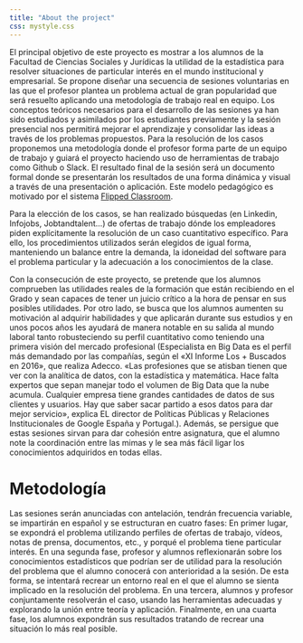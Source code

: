 ```yaml
---
title: "About the project"
css: mystyle.css
---
```


El principal objetivo de este proyecto es mostrar a los alumnos de la Facultad de Ciencias Sociales y Jurídicas la utilidad de la estadística para resolver situaciones de particular interés en el mundo institucional y empresarial.
Se propone diseñar una secuencia de sesiones voluntarias en las que el profesor plantea un problema actual de gran popularidad que será resuelto aplicando una metodología de trabajo real en equipo. Los conceptos teóricos necesarios para el desarrollo de las sesiones ya han sido estudiados y asimilados por los estudiantes previamente y la sesión presencial nos permitirá mejorar el aprendizaje y consolidar las ideas a través de los problemas propuestos. Para la resolución de los casos proponemos una metodología donde el profesor forma parte de un equipo de trabajo y guiará el proyecto haciendo uso de herramientas de trabajo como Github o Slack. El resultado final de la sesión será un documento formal donde se presentarán los resultados de una forma dinámica y visual a través de una presentación o aplicación. Este modelo pedagógico es motivado por el sistema [Flipped Classroom](http://www.theflippedclassroom.es/).

Para la elección de los casos, se han realizado búsquedas (en Linkedin, Infojobs, Jobtandtalent…) de ofertas de trabajo dónde los empleadores piden explícitamente la resolución de un caso cuantitativo específico. Para ello, los procedimientos utilizados serán elegidos de igual forma, manteniendo un balance entre la demanda, la idoneidad del software para el problema particular y la adecuación a los conocimientos de la clase.

Con la consecución de este proyecto, se pretende que los alumnos comprueben las utilidades reales de la formación que están recibiendo en el Grado y sean capaces de tener un juicio crítico a la hora de pensar en sus posibles utilidades. Por otro lado, se busca que los alumnos aumenten su motivación al adquirir habilidades y que aplicarán durante sus estudios y en unos pocos años les ayudará de manera notable en su salida al mundo laboral tanto robusteciendo su perfil cuantitativo como teniendo una primera visión del mercado profesional (Especialista en Big Data es el perfil más demandado por las compañías, según el «XI Informe Los + Buscados en 2016», que realiza Adecco. «Las profesiones que se atisban tienen que ver con la analítica de datos, con la estadística y matemática. Hace falta expertos que sepan manejar todo el volumen de Big Data que la nube acumula. Cualquier empresa tiene grandes cantidades de datos de sus clientes y usuarios. Hay que saber sacar partido a esos datos para dar mejor servicio», explica EL director de Políticas Públicas y Relaciones Institucionales de Google España y Portugal.). Además, se persigue que estas sesiones sirvan para dar cohesión entre asignatura, que el alumno note la coordinación entre las mimas y le sea más fácil ligar los conocimientos adquiridos en todas ellas.

# Metodología
Las sesiones serán anunciadas con antelación, tendrán frecuencia variable, se impartirán en español  y se estructuran en cuatro fases: En primer lugar, se expondrá el problema utilizando perfiles de ofertas de trabajo, vídeos, notas de prensa, documentos, etc., y porqué el problema tiene particular interés. En una segunda fase, profesor y alumnos reflexionarán sobre los conocimientos estadísticos que podrían ser de utilidad para la resolución del problema que el alumno conocerá con anterioridad a la sesión. De esta forma, se intentará recrear un entorno real en el que el alumno se sienta implicado en la resolución del problema. En una tercera, alumnos y profesor conjuntamente resolverán el caso, usando las herramientas adecuadas y explorando la unión entre teoría y aplicación. Finalmente, en una cuarta fase, los alumnos expondrán sus resultados tratando de recrear una situación lo más real posible.
